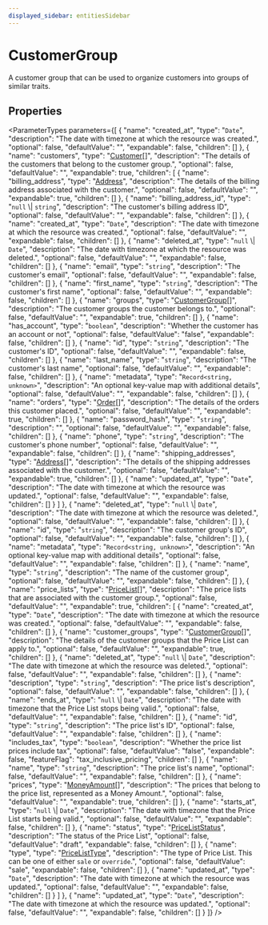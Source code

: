 ```yaml
---
displayed_sidebar: entitiesSidebar
---
```



# CustomerGroup

A customer group that can be used to organize customers into groups of similar traits.

## Properties

<ParameterTypes parameters={[
  {
    "name": "created_at",
    "type": "`Date`",
    "description": "The date with timezone at which the resource was created.",
    "optional": false,
    "defaultValue": "",
    "expandable": false,
    "children": []
  },
  {
    "name": "customers",
    "type": "[Customer](Customer.mdx)[]",
    "description": "The details of the customers that belong to the customer group.",
    "optional": false,
    "defaultValue": "",
    "expandable": true,
    "children": [
      {
        "name": "billing_address",
        "type": "[Address](Address.mdx)",
        "description": "The details of the billing address associated with the customer.",
        "optional": false,
        "defaultValue": "",
        "expandable": true,
        "children": []
      },
      {
        "name": "billing_address_id",
        "type": "`null` \\| `string`",
        "description": "The customer's billing address ID",
        "optional": false,
        "defaultValue": "",
        "expandable": false,
        "children": []
      },
      {
        "name": "created_at",
        "type": "`Date`",
        "description": "The date with timezone at which the resource was created.",
        "optional": false,
        "defaultValue": "",
        "expandable": false,
        "children": []
      },
      {
        "name": "deleted_at",
        "type": "`null` \\| `Date`",
        "description": "The date with timezone at which the resource was deleted.",
        "optional": false,
        "defaultValue": "",
        "expandable": false,
        "children": []
      },
      {
        "name": "email",
        "type": "`string`",
        "description": "The customer's email",
        "optional": false,
        "defaultValue": "",
        "expandable": false,
        "children": []
      },
      {
        "name": "first_name",
        "type": "`string`",
        "description": "The customer's first name",
        "optional": false,
        "defaultValue": "",
        "expandable": false,
        "children": []
      },
      {
        "name": "groups",
        "type": "[CustomerGroup](CustomerGroup.mdx)[]",
        "description": "The customer groups the customer belongs to.",
        "optional": false,
        "defaultValue": "",
        "expandable": true,
        "children": []
      },
      {
        "name": "has_account",
        "type": "`boolean`",
        "description": "Whether the customer has an account or not",
        "optional": false,
        "defaultValue": "false",
        "expandable": false,
        "children": []
      },
      {
        "name": "id",
        "type": "`string`",
        "description": "The customer's ID",
        "optional": false,
        "defaultValue": "",
        "expandable": false,
        "children": []
      },
      {
        "name": "last_name",
        "type": "`string`",
        "description": "The customer's last name",
        "optional": false,
        "defaultValue": "",
        "expandable": false,
        "children": []
      },
      {
        "name": "metadata",
        "type": "`Record<string, unknown>`",
        "description": "An optional key-value map with additional details",
        "optional": false,
        "defaultValue": "",
        "expandable": false,
        "children": []
      },
      {
        "name": "orders",
        "type": "[Order](Order.mdx)[]",
        "description": "The details of the orders this customer placed.",
        "optional": false,
        "defaultValue": "",
        "expandable": true,
        "children": []
      },
      {
        "name": "password_hash",
        "type": "`string`",
        "description": "",
        "optional": false,
        "defaultValue": "",
        "expandable": false,
        "children": []
      },
      {
        "name": "phone",
        "type": "`string`",
        "description": "The customer's phone number",
        "optional": false,
        "defaultValue": "",
        "expandable": false,
        "children": []
      },
      {
        "name": "shipping_addresses",
        "type": "[Address](Address.mdx)[]",
        "description": "The details of the shipping addresses associated with the customer.",
        "optional": false,
        "defaultValue": "",
        "expandable": true,
        "children": []
      },
      {
        "name": "updated_at",
        "type": "`Date`",
        "description": "The date with timezone at which the resource was updated.",
        "optional": false,
        "defaultValue": "",
        "expandable": false,
        "children": []
      }
    ]
  },
  {
    "name": "deleted_at",
    "type": "`null` \\| `Date`",
    "description": "The date with timezone at which the resource was deleted.",
    "optional": false,
    "defaultValue": "",
    "expandable": false,
    "children": []
  },
  {
    "name": "id",
    "type": "`string`",
    "description": "The customer group's ID",
    "optional": false,
    "defaultValue": "",
    "expandable": false,
    "children": []
  },
  {
    "name": "metadata",
    "type": "`Record<string, unknown>`",
    "description": "An optional key-value map with additional details",
    "optional": false,
    "defaultValue": "",
    "expandable": false,
    "children": []
  },
  {
    "name": "name",
    "type": "`string`",
    "description": "The name of the customer group",
    "optional": false,
    "defaultValue": "",
    "expandable": false,
    "children": []
  },
  {
    "name": "price_lists",
    "type": "[PriceList](PriceList.mdx)[]",
    "description": "The price lists that are associated with the customer group.",
    "optional": false,
    "defaultValue": "",
    "expandable": true,
    "children": [
      {
        "name": "created_at",
        "type": "`Date`",
        "description": "The date with timezone at which the resource was created.",
        "optional": false,
        "defaultValue": "",
        "expandable": false,
        "children": []
      },
      {
        "name": "customer_groups",
        "type": "[CustomerGroup](CustomerGroup.mdx)[]",
        "description": "The details of the customer groups that the Price List can apply to.",
        "optional": false,
        "defaultValue": "",
        "expandable": true,
        "children": []
      },
      {
        "name": "deleted_at",
        "type": "`null` \\| `Date`",
        "description": "The date with timezone at which the resource was deleted.",
        "optional": false,
        "defaultValue": "",
        "expandable": false,
        "children": []
      },
      {
        "name": "description",
        "type": "`string`",
        "description": "The price list's description",
        "optional": false,
        "defaultValue": "",
        "expandable": false,
        "children": []
      },
      {
        "name": "ends_at",
        "type": "`null` \\| `Date`",
        "description": "The date with timezone that the Price List stops being valid.",
        "optional": false,
        "defaultValue": "",
        "expandable": false,
        "children": []
      },
      {
        "name": "id",
        "type": "`string`",
        "description": "The price list's ID",
        "optional": false,
        "defaultValue": "",
        "expandable": false,
        "children": []
      },
      {
        "name": "includes_tax",
        "type": "`boolean`",
        "description": "Whether the price list prices include tax",
        "optional": false,
        "defaultValue": "false",
        "expandable": false,
        "featureFlag": "tax_inclusive_pricing",
        "children": []
      },
      {
        "name": "name",
        "type": "`string`",
        "description": "The price list's name",
        "optional": false,
        "defaultValue": "",
        "expandable": false,
        "children": []
      },
      {
        "name": "prices",
        "type": "[MoneyAmount](MoneyAmount.mdx)[]",
        "description": "The prices that belong to the price list, represented as a Money Amount.",
        "optional": false,
        "defaultValue": "",
        "expandable": true,
        "children": []
      },
      {
        "name": "starts_at",
        "type": "`null` \\| `Date`",
        "description": "The date with timezone that the Price List starts being valid.",
        "optional": false,
        "defaultValue": "",
        "expandable": false,
        "children": []
      },
      {
        "name": "status",
        "type": "[PriceListStatus](../enums/PriceListStatus.mdx)",
        "description": "The status of the Price List",
        "optional": false,
        "defaultValue": "draft",
        "expandable": false,
        "children": []
      },
      {
        "name": "type",
        "type": "[PriceListType](../enums/PriceListType.mdx)",
        "description": "The type of Price List. This can be one of either `sale` or `override`.",
        "optional": false,
        "defaultValue": "sale",
        "expandable": false,
        "children": []
      },
      {
        "name": "updated_at",
        "type": "`Date`",
        "description": "The date with timezone at which the resource was updated.",
        "optional": false,
        "defaultValue": "",
        "expandable": false,
        "children": []
      }
    ]
  },
  {
    "name": "updated_at",
    "type": "`Date`",
    "description": "The date with timezone at which the resource was updated.",
    "optional": false,
    "defaultValue": "",
    "expandable": false,
    "children": []
  }
]} />
